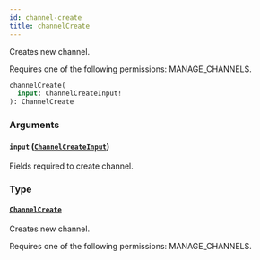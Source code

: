 ```yaml
---
id: channel-create
title: channelCreate
---
```


Creates new channel.

Requires one of the following permissions: MANAGE_CHANNELS.

```graphql
channelCreate(
  input: ChannelCreateInput!
): ChannelCreate
```

### Arguments

#### `input` ([`ChannelCreateInput`](../../../developer/api-reference/inputs/channel-create-input))

Fields required to create channel.

### Type

#### [`ChannelCreate`](../../../developer/api-reference/objects/channel-create)

Creates new channel.

Requires one of the following permissions: MANAGE_CHANNELS.

